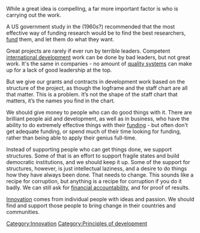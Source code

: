 While a great idea is compelling, a far more important factor is who is carrying out the work.

A US government study in the (1960s?) recommended that the most effective way of funding research would be to find the best researchers, [[funding|fund]] them, and let them do what they want.{{fact}}

Great projects are rarely if ever run by terrible leaders. Competent [[international development]] work can be done by bad leaders, but not great work. It's the same in companies - no amount of [[quality systems]] can make up for a lack of good leadership at the top.

But we give our grants and contracts in development work based on the structure of the project, as though the logframe and the staff chart are all that matter. This is a problem. It’s not the shape of the staff chart that matters, it’s the names you find in the chart.

We should give money to people who can do good things with it. There are brilliant people aid and development, as well as in business, who have the ability to do extremely effective things with their [[funding]] - but often don't get adequate funding, or spend much of their time looking for funding, rather than being able to apply their genius full-time.

Instead of supporting people who can get things done, we support structures. Some of that is an effort to support fragile states and build democratic institutions, and we should keep it up. Some of the support for structures, however, is just intellectual laziness, and a desire to do things how they have always been done. That needs to change. This sounds like a recipe for corruption, but anything is a recipe for corruption if you do it badly. We can still ask for [[financial accountability]], and for proof of results.

[[Innovation]] comes from individual people with ideas and passion. We should find and support those people to bring change in their countries and communities.

{{attrib bloodandmilk|url=http://bloodandmilk.org/?p=1369 }}

[[Category:Innovation]]
[[Category:Principles of development]]